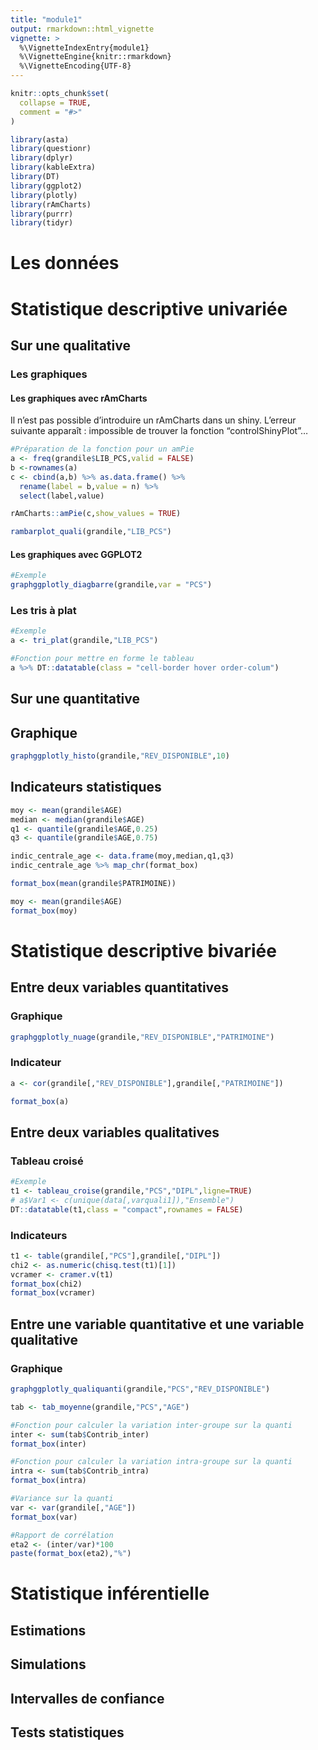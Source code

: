 ---
title: "module1"
output: rmarkdown::html_vignette
vignette: >
  %\VignetteIndexEntry{module1}
  %\VignetteEngine{knitr::rmarkdown}
  %\VignetteEncoding{UTF-8}
---

```{r, include = FALSE}
knitr::opts_chunk$set(
  collapse = TRUE,
  comment = "#>"
)
```

```{r setup,warning=FALSE,echo=FALSE,include=FALSE}
library(asta)
library(questionr)
library(dplyr)
library(kableExtra)
library(DT)
library(ggplot2)
library(plotly)
library(rAmCharts)
library(purrr)
library(tidyr)
```

# Les données

# Statistique descriptive univariée

## Sur une qualitative

### Les graphiques

#### Les graphiques avec rAmCharts


Il n'est pas possible d'introduire un rAmCharts dans un shiny.
L'erreur suivante apparaît : impossible de trouver la fonction "controlShinyPlot"...

```{r}
#Préparation de la fonction pour un amPie
a <- freq(grandile$LIB_PCS,valid = FALSE) 
b <-rownames(a)
c <- cbind(a,b) %>% as.data.frame() %>% 
  rename(label = b,value = n) %>% 
  select(label,value)

rAmCharts::amPie(c,show_values = TRUE)

rambarplot_quali(grandile,"LIB_PCS")


```

#### Les graphiques avec GGPLOT2

```{r}
#Exemple
graphggplotly_diagbarre(grandile,var = "PCS")
```


### Les tris à plat

```{r}
#Exemple
a <- tri_plat(grandile,"LIB_PCS") 

#Fonction pour mettre en forme le tableau
a %>% DT::datatable(class = "cell-border hover order-colum")


```

## Sur une quantitative

## Graphique

```{r}
graphggplotly_histo(grandile,"REV_DISPONIBLE",10)


```

## Indicateurs statistiques

```{r}
moy <- mean(grandile$AGE)
median <- median(grandile$AGE)
q1 <- quantile(grandile$AGE,0.25)
q3 <- quantile(grandile$AGE,0.75)

indic_centrale_age <- data.frame(moy,median,q1,q3)
indic_centrale_age %>% map_chr(format_box)

format_box(mean(grandile$PATRIMOINE))

moy <- mean(grandile$AGE)
format_box(moy)

```



# Statistique descriptive bivariée

## Entre deux variables quantitatives

### Graphique

```{r}
graphggplotly_nuage(grandile,"REV_DISPONIBLE","PATRIMOINE")


```

### Indicateur

```{r}

a <- cor(grandile[,"REV_DISPONIBLE"],grandile[,"PATRIMOINE"])

format_box(a)
```


## Entre deux variables qualitatives

### Tableau croisé

```{r}
#Exemple
t1 <- tableau_croise(grandile,"PCS","DIPL",ligne=TRUE)
# a$Var1 <- c(unique(data[,varquali1]),"Ensemble")
DT::datatable(t1,class = "compact",rownames = FALSE)
```


### Indicateurs

```{r}
t1 <- table(grandile[,"PCS"],grandile[,"DIPL"])
chi2 <- as.numeric(chisq.test(t1)[1])
vcramer <- cramer.v(t1)
format_box(chi2)
format_box(vcramer)
```


## Entre une variable quantitative et une variable qualitative

### Graphique

```{r}
graphggplotly_qualiquanti(grandile,"PCS","REV_DISPONIBLE")
```

```{r}
tab <- tab_moyenne(grandile,"PCS","AGE")

#Fonction pour calculer la variation inter-groupe sur la quanti
inter <- sum(tab$Contrib_inter)
format_box(inter)

#Fonction pour calculer la variation intra-groupe sur la quanti
intra <- sum(tab$Contrib_intra)
format_box(intra)

#Variance sur la quanti
var <- var(grandile[,"AGE"])
format_box(var)

#Rapport de corrélation
eta2 <- (inter/var)*100
paste(format_box(eta2),"%")

```


# Statistique inférentielle

## Estimations



## Simulations

## Intervalles de confiance

## Tests statistiques



